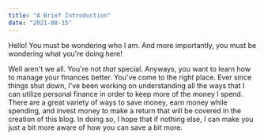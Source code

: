 ```yaml
---
title: "A Brief Introduction"
date: "2021-08-15"
---
```


Hello! You must be wondering who I am. And more importantly, you must be wondering what you're doing here!

Well aren't we all. You're not _that_ special. Anyways, you want to learn how to
manage your finances better. You've come to the right place. Ever since things shut down, I've been working on understanding all the ways that I can utilize personal finance in order to keep more of the money I spend.
There are a great variety of ways to save money, earn money while spending, and invest money to make a return that will be covered in the creation of this blog. In doing so, I hope that if nothing else, I can make you just a bit more aware of how you can save a bit more.
